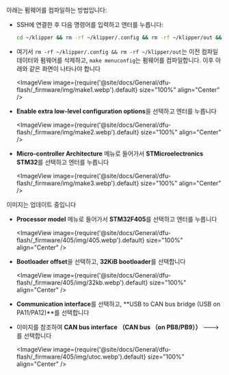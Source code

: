 아래는 펌웨어를 컴파일하는 방법입니다:
* SSH에 연결한 후 다음 명령어를 입력하고 엔터를 누릅니다:

    ```bash
    cd ~/klipper && rm -rf ~/klipper/.config && rm -rf ~/klipper/out && make menuconfig
    ```

* 여기서 `rm -rf ~/klipper/.config && rm -rf ~/klipper/out`는 이전 컴파일 데이터와 펌웨어를 삭제하고, `make menuconfig`는 펌웨어를 컴파일합니다. 이후 아래와 같은 화면이 나타나야 합니다

    <ImageView image={require('@site/docs/General/dfu-flash/_firmware/img/make1.webp').default} size="100%" align="Center" />

* **Enable extra low-level configuration options**을 선택하고 엔터를 누릅니다

    <ImageView image={require('@site/docs/General/dfu-flash/_firmware/img/make2.webp').default} size="100%" align="Center" />

* **Micro-controller Architecture** 메뉴로 들어가서 **STMicroelectronics STM32**를 선택하고 엔터를 누릅니다

    <ImageView image={require('@site/docs/General/dfu-flash/_firmware/img/make3.webp').default} size="100%" align="Center" />

이미지는 업데이트 중입니다
* **Processor model** 메뉴로 들어가서 **STM32F405**를 선택하고 엔터를 누릅니다

    <ImageView image={require('@site/docs/General/dfu-flash/_firmware/405/img/405.webp').default} size="100%" align="Center" />

* **Bootloader offset**을 선택하고, **32KiB bootloader**를 선택합니다

    <ImageView image={require('@site/docs/General/dfu-flash/_firmware/405/img/32kb.webp').default} size="100%" align="Center" />

* **Communication interface**를 선택하고, **USB to CAN bus bridge (USB on PA11/PA12)**를 선택합니다
* 이미지를 참조하여 **CAN bus  interface （CAN bus （on PB8/PB9））** --->를 선택합니다

    <ImageView image={require('@site/docs/General/dfu-flash/_firmware/405/img/utoc.webp').default} size="100%" align="Center" />
